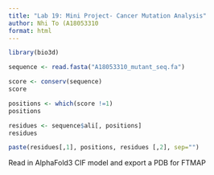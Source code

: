 ```yaml
---
title: "Lab 19: Mini Project- Cancer Mutation Analysis"
author: Nhi To (A18053310
format: html
---
```


```r
library(bio3d)
```

```r
sequence <- read.fasta("A18053310_mutant_seq.fa")
```

```r
score <- conserv(sequence)
score
```

```r
positions <- which(score !=1)
positions
```

```r
residues <- sequence$ali[, positions]
residues
```


```r
paste(residues[,1], positions, residues [,2], sep="")
```

Read in AlphaFold3 CIF model and export a PDB for FTMAP







